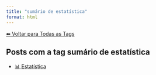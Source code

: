 ```yaml
---
title: "sumário de estatística"
format: html
---
```


[⬅ Voltar para Todas as Tags](../tags.qmd)

## Posts com a tag **sumário de estatística**

- [📊 Estatística](/posts/estatistica/index.html)
